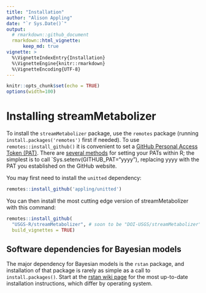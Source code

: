 ```yaml
---
title: "Installation"
author: "Alison Appling"
date: "`r Sys.Date()`"
output:
  # rmarkdown::github_document
  rmarkdown::html_vignette:
      keep_md: true
vignette: >
  %\VignetteIndexEntry{Installation}
  %\VignetteEngine{knitr::rmarkdown}
  %\VignetteEncoding{UTF-8}
---
```


```r
knitr::opts_chunk$set(echo = TRUE)
options(width=100)
```

# Installing streamMetabolizer

To install the `streamMetabolizer` package, use the `remotes` package (running `install.packages('remotes')` first if needed). To use `remotes::install_github()` it is convenient to set a [GitHub Personal Access Token (PAT)](https://docs.github.com/en/authentication/keeping-your-account-and-data-secure/managing-your-personal-access-tokens). There are [several methods](https://usethis.r-lib.org/articles/git-credentials.html) for setting your PATs within R; the simplest is to call `Sys.setenv(GITHUB_PAT="yyyy"),
replacing yyyy with the PAT you established on the GitHub website.

You may first need to install the `unitted` dependency:
```r
remotes::install_github('appling/unitted')
```

You can then install the most cutting edge version of streamMetabolizer with this command:
```r
remotes::install_github(
  "USGS-R/streamMetabolizer", # soon to be "DOI-USGS/streamMetabolizer"
  build_vignettes = TRUE)
```

## Software dependencies for Bayesian models

The major dependency for Bayesian models is the `rstan` package, and installation of that package is rarely as simple as a call to `install.packages()`. Start at the [rstan wiki page](https://github.com/stan-dev/rstan/wiki) for the most up-to-date installation instructions, which differ by operating system.
